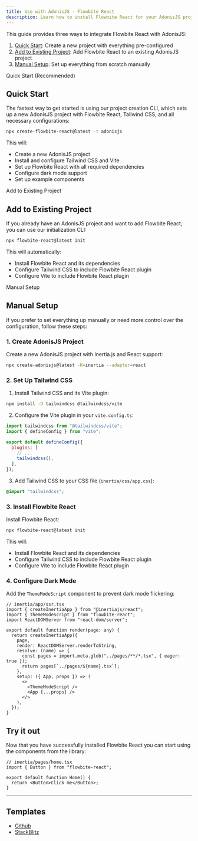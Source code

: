 ```yaml
---
title: Use with AdonisJS - Flowbite React
description: Learn how to install Flowbite React for your AdonisJS project and start developing modern full-stack web applications
---
```


This guide provides three ways to integrate Flowbite React with AdonisJS:

1. [Quick Start](#quick-start): Create a new project with everything pre-configured
2. [Add to Existing Project](#add-to-existing-project): Add Flowbite React to an existing AdonisJS project
3. [Manual Setup](#manual-setup): Set up everything from scratch manually

<TextDivider>Quick Start (Recommended)</TextDivider>

## Quick Start

The fastest way to get started is using our project creation CLI, which sets up a new AdonisJS project with Flowbite React, Tailwind CSS, and all necessary configurations:

```bash
npx create-flowbite-react@latest -t adonisjs
```

This will:

- Create a new AdonisJS project
- Install and configure Tailwind CSS and Vite
- Set up Flowbite React with all required dependencies
- Configure dark mode support
- Set up example components

<TextDivider>Add to Existing Project</TextDivider>

## Add to Existing Project

If you already have an AdonisJS project and want to add Flowbite React, you can use our initialization CLI:

```bash
npx flowbite-react@latest init
```

This will automatically:

- Install Flowbite React and its dependencies
- Configure Tailwind CSS to include Flowbite React plugin
- Configure Vite to include Flowbite React plugin

<TextDivider>Manual Setup</TextDivider>

## Manual Setup

If you prefer to set everything up manually or need more control over the configuration, follow these steps:

### 1. Create AdonisJS Project

Create a new AdonisJS project with Inertia.js and React support:

```bash
npx create-adonisjs@latest -K=inertia --adapter=react
```

### 2. Set Up Tailwind CSS

1. Install Tailwind CSS and its Vite plugin:

```bash
npm install -D tailwindcss @tailwindcss/vite
```

2. Configure the Vite plugin in your `vite.config.ts`:

```js {2,7}
import tailwindcss from "@tailwindcss/vite";
import { defineConfig } from "vite";

export default defineConfig({
  plugins: [
    // ...
    tailwindcss(),
  ],
});
```

3. Add Tailwind CSS to your CSS file (`inertia/css/app.css`):

```css
@import "tailwindcss";
```

### 3. Install Flowbite React

Install Flowbite React:

```bash
npx flowbite-react@latest init
```

This will:

- Install Flowbite React and its dependencies
- Configure Tailwind CSS to include Flowbite React plugin
- Configure Vite to include Flowbite React plugin

### 4. Configure Dark Mode

Add the `ThemeModeScript` component to prevent dark mode flickering:

```tsx {3,16}
// inertia/app/ssr.tsx
import { createInertiaApp } from "@inertiajs/react";
import { ThemeModeScript } from "flowbite-react";
import ReactDOMServer from "react-dom/server";

export default function render(page: any) {
  return createInertiaApp({
    page,
    render: ReactDOMServer.renderToString,
    resolve: (name) => {
      const pages = import.meta.glob("../pages/**/*.tsx", { eager: true });
      return pages[`../pages/${name}.tsx`];
    },
    setup: ({ App, props }) => (
      <>
        <ThemeModeScript />
        <App {...props} />
      </>
    ),
  });
}
```

## Try it out

Now that you have successfully installed Flowbite React you can start using the components from the library:

```tsx
// inertia/pages/home.tsx
import { Button } from "flowbite-react";

export default function Home() {
  return <Button>Click me</Button>;
}
```

<hr />

## Templates

- [Github](https://github.com/themesberg/flowbite-react-template-adonisjs)
- [StackBlitz](https://stackblitz.com/edit/flowbite-react-template-adonisjs)

